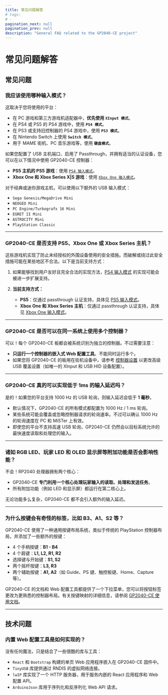 ```yaml
---
title: 常见问题解答
# tags:
# -
pagination_next: null
pagination_prev: null
description: "General FAQ related to the GP2040-CE project"
---
```


# 常见问题解答

## 常见问题

### **我应该使用哪种输入模式？**

这取决于您将使用的平台：

- 在 PC 游戏和第三方游戏机适配器中，**优先使用 `XInput 模式`**。
- 在 PS4 或 PS5 的 PS4 游戏中，使用 **`PS4 模式`**。
- 在 PS3 或支持旧控制器的 PS4 游戏中，使用 **`PS3 模式`**。
- 在 Nintendo Switch 上使用 **`Switch 模式`**。
- 用于 MAME 街机、PC 音乐游戏等，使用 **`键盘模式`**。

如果您配置了 USB 主机端口、启用了 Passthrough，并拥有适当的认证设备，您可以在以下情况中使用 GP2040-CE 控制器：

- **PS5 主机的 PS5 游戏**：使用 [`PS4 输入模式`](../web-configurator/menu-pages/01-settings.mdx#additional-ps4-settings)。
- **Xbox One 和 Xbox Series X|S 游戏**：使用 [`Xbox One 输入模式`](../web-configurator/menu-pages/01-settings.mdx#additional-xbox-one-settings)。

对于经典或迷你游戏主机，可以使用以下额外的 USB 输入模式：

- `Sega Genesis/MegaDrive Mini`
- `NEOGEO Mini`
- `PC Engine/Turbografx 16 Mini`
- `EGRET II Mini`
- `ASTROCITY Mini`
- `PlayStation Classic`

---

### **GP2040-CE 是否支持 PS5、Xbox One 或 Xbox Series 主机？**

这些游戏机实现了防止未经授权的外围设备使用的安全措施。而破解或绕过此安全措施可能在某些地区不合法。以下是当前支持方式：

1. 如果能够找到用户友好且完全合法的实现方法，[PS4 输入模式](../web-configurator/menu-pages/01-settings.mdx#additional-ps4-settings) 的实现可能会被进一步扩展支持。

2. **当前支持方式：**
   - **PS5**：仅通过 passthrough 认证支持，具体见 [PS5 输入模式](../web-configurator/menu-pages/01-settings.mdx#additional-ps5-settings)。
   - **Xbox One 和 Xbox Series 主机**：仅通过 passthrough 认证支持，具体见 [Xbox One 输入模式](../web-configurator/menu-pages/01-settings.mdx#additional-xbox-one-settings)。

---

### **GP2040-CE 是否可以在同一系统上使用多个控制器？**

可以！每个 GP2040-CE 板都会被系统识别为独立的控制器。不过需要注意：

- **只运行一个控制器的嵌入式 Web 配置工具**。不能同时运行多个。
- 如果您将 GP2040-CE 的板用在街机设备中，请参考 [控制器设置](../web-configurator/menu-pages/01-settings.mdx) 以更改高级 USB 覆盖设置（如唯一的 XInput 和 USB HID 设备配置）。

---

### **GP2040-CE 真的可以实现低于 1ms 的输入延迟吗？**

是的！如果您的平台支持 1000 Hz 的 USB 轮询，则输入延迟会低于 **1 毫秒**。

- 默认情况下，GP2040-CE 的所有模式都配置为 1000 Hz / 1 ms 轮询。
- 某些系统可能会覆盖或忽略控制器请求的轮询速率。不过可以确认 1000 Hz 的轮询速度在 PC 和 MiSTer 上有效。
- 即使您的平台不支持高速 USB 轮询，GP2040-CE 仍然会以目标系统允许的最快速度读取和处理您的输入。

---

### **诸如 RGB LED、玩家 LED 和 OLED 显示屏等附加功能是否会影响性能？**

不会！RP2040 处理器拥有两个核心：

- GP2040-CE **专门利用一个核心处理玩家输入的读取、处理和发送任务**。
- 所有附加功能（例如 LED 和显示屏）都运行在第二核心上。

无论功能多么复杂，GP2040-CE 都不会引入额外的输入延迟。

---

### **为什么按键会有奇怪的标签，比如 B3、A1、S2 等？**

GP2040-CE 使用了一种通用按键布局系统，类似于传统的 PlayStation 控制器布局，并添加了一些额外的按键：

- 4 个手柄按键：**B1 - B4**
- 4 个肩键：**L1, L2, R1, R2**
- 选择键与开始键：**S1, S2**
- 两个摇杆按键：**L3, R3**
- 两个辅助按键：**A1, A2**（如 Guide、PS 键、触控板键、Home、Capture 等）。

GP2040-CE 的文档和 Web 配置工具都提供了一个下拉菜单，您可以将按钮标签更改为更熟悉的控制器布局。有关按键映射的详细信息，请参阅 [GP2040-CE 使用文档](../usage.mdx#buttons)。

---

## 技术问题

### **内置 Web 配置工具是如何实现的？**

没有任何魔法，只是结合了一些很酷的库与工具：

- `React` 和 `Bootstrap` 构建的单页 Web 应用程序嵌入在 GP2040-CE 固件中。
- `TinyUSB` 库提供通过 RNDIS 的虚拟网络连接。
- `lwIP` 库实现了一个 HTTP 服务器，用于服务内嵌的 React 应用程序和 Web 配置 API。
- `ArduinoJson` 库用于序列化和反序列化 Web API 请求。
